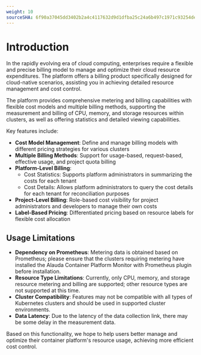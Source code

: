 ```yaml
---
weight: 10
sourceSHA: 6f90a37045dd3402b2a4c4117632d9d1dfba25c24a6b497c1971c93254de602f
---
```


# Introduction

In the rapidly evolving era of cloud computing, enterprises require a flexible and precise billing model to manage and optimize their cloud resource expenditures. The platform offers a billing product specifically designed for cloud-native scenarios, assisting you in achieving detailed resource management and cost control.

The platform provides comprehensive metering and billing capabilities with flexible cost models and multiple billing methods, supporting the measurement and billing of CPU, memory, and storage resources within clusters, as well as offering statistics and detailed viewing capabilities.

Key features include:

- **Cost Model Management**: Define and manage billing models with different pricing strategies for various clusters
- **Multiple Billing Methods**: Support for usage-based, request-based, effective usage, and project quota billing
- **Platform-Level Billing**: 
  - Cost Statistics: Supports platform administrators in summarizing the costs for each tenant
  - Cost Details: Allows platform administrators to query the cost details for each tenant for reconciliation purposes
- **Project-Level Billing**: Role-based cost visibility for project administrators and developers to manage their own costs
- **Label-Based Pricing**: Differentiated pricing based on resource labels for flexible cost allocation

## Usage Limitations

- **Dependency on Prometheus**: Metering data is obtained based on Prometheus; please ensure that the clusters requiring metering have installed the Alauda Container Platform Monitor with Prometheus plugin before installation.
- **Resource Type Limitations**: Currently, only CPU, memory, and storage resource metering and billing are supported; other resource types are not supported at this time.
- **Cluster Compatibility**: Features may not be compatible with all types of Kubernetes clusters and should be used in supported cluster environments.
- **Data Latency**: Due to the latency of the data collection link, there may be some delay in the measurement data.

Based on this functionality, we hope to help users better manage and optimize their container platform's resource usage, achieving more efficient cost control.
